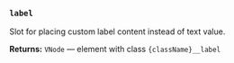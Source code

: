 ### `label`

Slot for placing custom label content instead of text value.

**Returns:** `VNode` — element with class `{className}__label`
